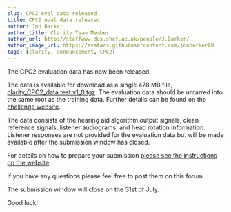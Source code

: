 ```yaml
---
slug: CPC2 eval data released
title: CPC2 eval data released
author: Jon Barker
author_title: Clarity Team Member
author_url: http://staffwww.dcs.shef.ac.uk/people/J.Barker/
author_image_url: https://avatars.githubusercontent.com/jonbarker68
tags: [clarity, announcement, CPC2]
---
```


The CPC2 evaluation data has now been released.

The data is available for download as a single 478 MB file, [clarity_CPC2_data.test.v1_0.tgz](https://mab.to/138typ3cpVBmK). The evaluation data should be untarred into the same root as the training data. Further details can be found on the [challenge website](https://claritychallenge.org/docs/cpc2/cpc2_intro).

The data consists of the hearing aid algorithm output signals, clean reference signals, listener audiograms, and head rotation information. Listener responses are not provided for the evaluation data but will be made available after the submission window has closed.

For details on how to prepare your submission [please see the instructions on the website](https://claritychallenge.org/docs/cpc2/taking_part/cpc2_submission).

If you have any questions please feel free to post them on this forum.

The submission window will close on the 31st of July.

Good luck!
